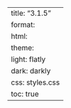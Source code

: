 ---
title: "3.1.5"
format:
    html:
        theme:
            light: flatly
            dark: darkly
        css: styles.css
        toc: true
---
